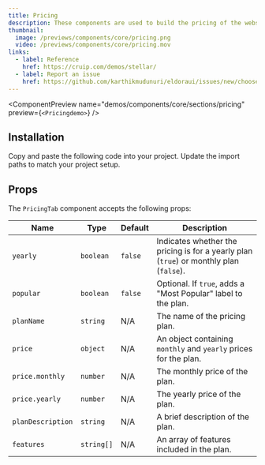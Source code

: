 ```yaml
---
title: Pricing
description: These components are used to build the pricing of the website.
thumbnail:
  image: /previews/components/core/pricing.png
  video: /previews/components/core/pricing.mov
links:
  - label: Reference
    href: https://cruip.com/demos/stellar/
  - label: Report an issue
    href: https://github.com/karthikmudunuri/eldoraui/issues/new/choose
---
```


<ComponentPreview
  name="demos/components/core/sections/pricing"
  preview={`<Pricingdemo>`}
/>

## Installation

<Steps>
  

  <Step>Copy and paste the following code into your project.</Step>
  <ComponentSource name="components/core/default/featurecomparision" />
  <Step>Update the import paths to match your project setup.</Step>
</Steps>

## Props

The `PricingTab` component accepts the following props:

| Name             | Type       | Default | Description                                                                                                    |
|------------------|------------|---------|----------------------------------------------------------------------------------------------------------------|
| `yearly`         | `boolean`   | `false` | Indicates whether the pricing is for a yearly plan (`true`) or monthly plan (`false`).                         |
| `popular`        | `boolean`   | `false` | Optional. If `true`, adds a "Most Popular" label to the plan.                                                   |
| `planName`       | `string`    | N/A     | The name of the pricing plan.                                                                                   |
| `price`          | `object`    | N/A     | An object containing `monthly` and `yearly` prices for the plan.                                                |
| `price.monthly`  | `number`    | N/A     | The monthly price of the plan.                                                                                  |
| `price.yearly`   | `number`    | N/A     | The yearly price of the plan.                                                                                   |
| `planDescription`| `string`    | N/A     | A brief description of the plan.                                                                               |
| `features`       | `string[]`  | N/A     | An array of features included in the plan.                                                                      |